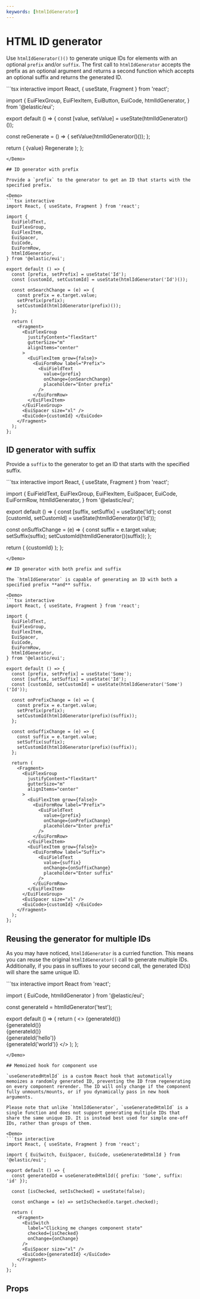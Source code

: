 ```yaml
---
keywords: [htmlIdGenerator]
---
```


# HTML ID generator

Use `htmlIdGenerator()()` to generate unique IDs for elements with an optional `prefix` and/or `suffix`. The first call to `htmlIdGenerator` accepts the prefix as an optional argument and returns a second function which accepts an optional suffix and returns the generated ID.

<Demo>
```tsx interactive
import React, { useState, Fragment } from 'react';

import {
  EuiFlexGroup,
  EuiFlexItem,
  EuiButton,
  EuiCode,
  htmlIdGenerator,
} from '@elastic/eui';

export default () => {
  const [value, setValue] = useState(htmlIdGenerator()());

  const reGenerate = () => {
    setValue(htmlIdGenerator()());
  };

  return (
    <Fragment>
      <EuiFlexGroup
        justifyContent="flexStart"
        gutterSize="m"
        alignItems="center"
      >
        <EuiFlexItem grow={false}>
          <EuiCode>{value}</EuiCode>
        </EuiFlexItem>
        <EuiFlexItem grow={false}>
          <EuiButton onClick={reGenerate}>Regenerate</EuiButton>
        </EuiFlexItem>
      </EuiFlexGroup>
    </Fragment>
  );
};
```
</Demo>

## ID generator with prefix

Provide a `prefix` to the generator to get an ID that starts with the specified prefix.

<Demo>
```tsx interactive
import React, { useState, Fragment } from 'react';

import {
  EuiFieldText,
  EuiFlexGroup,
  EuiFlexItem,
  EuiSpacer,
  EuiCode,
  EuiFormRow,
  htmlIdGenerator,
} from '@elastic/eui';

export default () => {
  const [prefix, setPrefix] = useState('Id');
  const [customId, setCustomId] = useState(htmlIdGenerator('Id')());

  const onSearchChange = (e) => {
    const prefix = e.target.value;
    setPrefix(prefix);
    setCustomId(htmlIdGenerator(prefix)());
  };

  return (
    <Fragment>
      <EuiFlexGroup
        justifyContent="flexStart"
        gutterSize="m"
        alignItems="center"
      >
        <EuiFlexItem grow={false}>
          <EuiFormRow label="Prefix">
            <EuiFieldText
              value={prefix}
              onChange={onSearchChange}
              placeholder="Enter prefix"
            />
          </EuiFormRow>
        </EuiFlexItem>
      </EuiFlexGroup>
      <EuiSpacer size="xl" />
      <EuiCode>{customId} </EuiCode>
    </Fragment>
  );
};
```
</Demo>

## ID generator with suffix

Provide a `suffix` to the generator to get an ID that starts with the specified suffix.

<Demo>
```tsx interactive
import React, { useState, Fragment } from 'react';

import {
  EuiFieldText,
  EuiFlexGroup,
  EuiFlexItem,
  EuiSpacer,
  EuiCode,
  EuiFormRow,
  htmlIdGenerator,
} from '@elastic/eui';

export default () => {
  const [suffix, setSuffix] = useState('Id');
  const [customId, setCustomId] = useState(htmlIdGenerator()('Id'));

  const onSuffixChange = (e) => {
    const suffix = e.target.value;
    setSuffix(suffix);
    setCustomId(htmlIdGenerator()(suffix));
  };

  return (
    <Fragment>
      <EuiFlexGroup
        justifyContent="flexStart"
        gutterSize="m"
        alignItems="center"
      >
        <EuiFlexItem grow={false}>
          <EuiFormRow label="Suffix">
            <EuiFieldText
              value={suffix}
              onChange={onSuffixChange}
              placeholder="Enter suffix"
            />
          </EuiFormRow>
        </EuiFlexItem>
      </EuiFlexGroup>
      <EuiSpacer size="xl" />
      <EuiCode>{customId} </EuiCode>
    </Fragment>
  );
};
```
</Demo>

## ID generator with both prefix and suffix

The `htmlIdGenerator` is capable of generating an ID with both a specified prefix **and** suffix.

<Demo>
```tsx interactive
import React, { useState, Fragment } from 'react';

import {
  EuiFieldText,
  EuiFlexGroup,
  EuiFlexItem,
  EuiSpacer,
  EuiCode,
  EuiFormRow,
  htmlIdGenerator,
} from '@elastic/eui';

export default () => {
  const [prefix, setPrefix] = useState('Some');
  const [suffix, setSuffix] = useState('Id');
  const [customId, setCustomId] = useState(htmlIdGenerator('Some')('Id'));

  const onPrefixChange = (e) => {
    const prefix = e.target.value;
    setPrefix(prefix);
    setCustomId(htmlIdGenerator(prefix)(suffix));
  };

  const onSuffixChange = (e) => {
    const suffix = e.target.value;
    setSuffix(suffix);
    setCustomId(htmlIdGenerator(prefix)(suffix));
  };

  return (
    <Fragment>
      <EuiFlexGroup
        justifyContent="flexStart"
        gutterSize="m"
        alignItems="center"
      >
        <EuiFlexItem grow={false}>
          <EuiFormRow label="Prefix">
            <EuiFieldText
              value={prefix}
              onChange={onPrefixChange}
              placeholder="Enter prefix"
            />
          </EuiFormRow>
        </EuiFlexItem>
        <EuiFlexItem grow={false}>
          <EuiFormRow label="Suffix">
            <EuiFieldText
              value={suffix}
              onChange={onSuffixChange}
              placeholder="Enter suffix"
            />
          </EuiFormRow>
        </EuiFlexItem>
      </EuiFlexGroup>
      <EuiSpacer size="xl" />
      <EuiCode>{customId} </EuiCode>
    </Fragment>
  );
};
```
</Demo>

## Reusing the generator for multiple IDs

As you may have noticed, `htmlIdGenerator` is a curried function. This means you can reuse the original `htmlIdGenerator()` call to generate multiple IDs. Additionally, if you pass in suffixes to your second call, the generated ID(s) will share the same unique ID.

<Demo>
```tsx interactive
import React from 'react';

import { EuiCode, htmlIdGenerator } from '@elastic/eui';

const generateId = htmlIdGenerator('test');

export default () => {
  return (
    <>
      <EuiCode>{generateId()}</EuiCode>
      <br />
      <EuiCode>{generateId()}</EuiCode>
      <br />
      <EuiCode>{generateId()}</EuiCode>
      <br />
      <EuiCode>{generateId('hello')}</EuiCode>
      <br />
      <EuiCode>{generateId('world')}</EuiCode>
    </>
  );
};
```
</Demo>

## Memoized hook for component use

`useGeneratedHtmlId` is a custom React hook that automatically memoizes a randomly generated ID, preventing the ID from regenerating on every component rerender. The ID will only change if the component fully unmounts/mounts, or if you dynamically pass in new hook arguments.

Please note that unlike `htmlIdGenerator`, `useGeneratedHtmlId` is a single function and does not support generating multiple IDs that share the same unique ID. It is instead best used for simple one-off IDs, rather than groups of them.

<Demo>
```tsx interactive
import React, { useState, Fragment } from 'react';

import { EuiSwitch, EuiSpacer, EuiCode, useGeneratedHtmlId } from '@elastic/eui';

export default () => {
  const generatedId = useGeneratedHtmlId({ prefix: 'Some', suffix: 'id' });

  const [isChecked, setIsChecked] = useState(false);

  const onChange = (e) => setIsChecked(e.target.checked);

  return (
    <Fragment>
      <EuiSwitch
        label="Clicking me changes component state"
        checked={isChecked}
        onChange={onChange}
      />
      <EuiSpacer size="xl" />
      <EuiCode>{generatedId} </EuiCode>
    </Fragment>
  );
};
```
</Demo>

## Props


<PropTable definition={docgen.useGeneratedHtmlId} />
